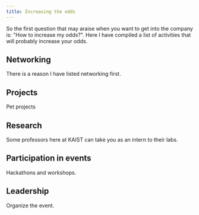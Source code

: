 ```yaml
---
title: Increasing the odds
---
```


So the first question that may araise when you want to get into the company is: "How to increase my odds?". Here I have compiled a list of activities that will probably increase your odds.

## Networking
There is a reason I have listed networking first. 

## Projects
Pet projects

## Research
Some professors here at KAIST can take you as an intern to their labs. 

## Participation in events
Hackathons and workshops.

## Leadership
Organize the event.


